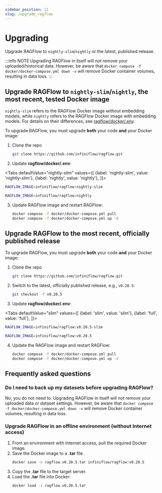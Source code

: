 ```yaml
---
sidebar_position: 11
slug: /upgrade_ragflow
---
```


# Upgrading

Upgrade RAGFlow to `nightly-slim`/`nightly` or the latest, published release.

:::info NOTE
Upgrading RAGFlow in itself will *not* remove your uploaded/historical data. However, be aware that `docker compose -f docker/docker-compose.yml down -v` will remove Docker container volumes, resulting in data loss.
:::

## Upgrade RAGFlow to `nightly-slim`/`nightly`, the most recent, tested Docker image

`nightly-slim` refers to the RAGFlow Docker image *without* embedding models, while `nightly` refers to the RAGFlow Docker image with embedding models. For details on their differences, see [ragflow/docker/.env](https://github.com/infiniflow/ragflow/blob/main/docker/.env).

To upgrade RAGFlow, you must upgrade **both** your code **and** your Docker image:

1. Clone the repo

   ```bash
   git clone https://github.com/infiniflow/ragflow.git
   ```

2. Update **ragflow/docker/.env**:

<Tabs
  defaultValue="nightly-slim"
  values={[
    {label: 'nightly-slim', value: 'nightly-slim'},
    {label: 'nightly', value: 'nightly'},
  ]}>
  <TabItem value="nightly-slim">

```bash
RAGFLOW_IMAGE=infiniflow/ragflow:nightly-slim
```

  </TabItem>
  <TabItem value="nightly">

```bash
RAGFLOW_IMAGE=infiniflow/ragflow:nightly
```

  </TabItem>
</Tabs>

3. Update RAGFlow image and restart RAGFlow:

   ```bash
   docker compose -f docker/docker-compose.yml pull
   docker compose -f docker/docker-compose.yml up -d
   ```

## Upgrade RAGFlow to the most recent, officially published release

To upgrade RAGFlow, you must upgrade **both** your code **and** your Docker image:

1. Clone the repo

   ```bash
   git clone https://github.com/infiniflow/ragflow.git
   ```

2. Switch to the latest, officially published release, e.g., `v0.20.5`:

   ```bash
   git checkout -f v0.20.5
   ```

3. Update **ragflow/docker/.env**:

<Tabs
  defaultValue="slim"
  values={[
    {label: 'slim', value: 'slim'},
    {label: 'full', value: 'full'},
  ]}>
  <TabItem value="slim">

```bash
RAGFLOW_IMAGE=infiniflow/ragflow:v0.20.5-slim
```

  </TabItem>
  <TabItem value="full">

```bash
RAGFLOW_IMAGE=infiniflow/ragflow:v0.20.5
```

  </TabItem>
</Tabs>

4. Update the RAGFlow image and restart RAGFlow:

   ```bash
   docker compose -f docker/docker-compose.yml pull
   docker compose -f docker/docker-compose.yml up -d
   ```

## Frequently asked questions

### Do I need to back up my datasets before upgrading RAGFlow?

No, you do not need to. Upgrading RAGFlow in itself will *not* remove your uploaded data or dataset settings. However, be aware that `docker compose -f docker/docker-compose.yml down -v` will remove Docker container volumes, resulting in data loss.

### Upgrade RAGFlow in an offline environment (without Internet access)

1. From an environment with Internet access, pull the required Docker image.
2. Save the Docker image to a **.tar** file.
   ```bash
   docker save -o ragflow.v0.20.5.tar infiniflow/ragflow:v0.20.5
   ```
3. Copy the **.tar** file to the target server.
4. Load the **.tar** file into Docker:
   ```bash
   docker load -i ragflow.v0.20.5.tar
   ```
